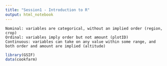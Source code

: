 ```yaml
---
title: "Session1 - Introduction to R"
output: html_notebook
---
```



    Nominal: variables are categorical, without an implied order (region, crop)
    Ordinal: variables imply order but not amount (plotID)
    Continuous: variables can take on any value within some range, and both order and amount are implied (altitude)



```r
library(GSIF)
data(cookfarm)
```

